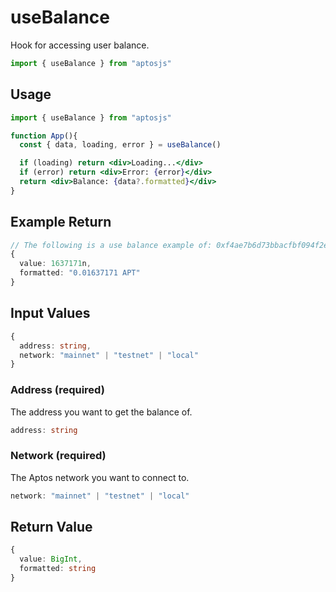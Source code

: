 # useBalance

Hook for accessing user balance.

```jsx
import { useBalance } from "aptosjs"
```

## Usage
```jsx
import { useBalance } from "aptosjs"

function App(){
  const { data, loading, error } = useBalance()

  if (loading) return <div>Loading...</div>
  if (error) return <div>Error: {error}</div>
  return <div>Balance: {data?.formatted}</div>
}
```
## Example Return
```ts
// The following is a use balance example of: 0xf4ae7b6d73bbacfbf094f2efe0d3ad476f2da8c188a5d45d12fa550f6576ed35
{
  value: 1637171n,
  formatted: "0.01637171 APT"
}
```

## Input Values 
```ts
{
  address: string,
  network: "mainnet" | "testnet" | "local"
}
```

### Address (required)
The address you want to get the balance of.
```ts
address: string
```

### Network (required)
The Aptos network you want to connect to.
```ts
network: "mainnet" | "testnet" | "local"
```

## Return Value
```ts
{
  value: BigInt,
  formatted: string
}
```
